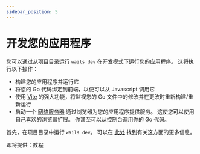 ```yaml
---
sidebar_position: 5
---
```


# 开发您的应用程序

您可以通过从项目目录运行 `wails dev` 在开发模式下运行您的应用程序。 这将执行以下操作：

- 构建您的应用程序并运行它
- 将您的 Go 代码绑定到前端，以便可以从 Javascript 调用它
- 使用 [Vite](https://vitejs.dev/) 的强大功能，将监视您的 Go 文件中的修改并在更改时重新构建/重新运行
- 启动一个 [网络服务器](http://localhost:34115) 通过浏览器为您的应用程序提供服务。 这使您可以使用自己喜欢的浏览器扩展。 你甚至可以从控制台调用你的 Go 代码。

首先，在项目目录中运行 `wails dev`。 可以在 [此处](../reference/cli#开发) 找到有关这方面的更多信息。

即将提供：教程
